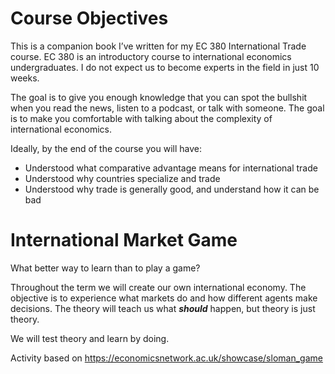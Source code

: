 # Course Objectives {.unnumbered}

This is a companion book I've written for my EC 380 International Trade course. EC 380 is an introductory course to international economics undergraduates. I do not expect us to become experts in the field in just 10 weeks.

The goal is to give you enough knowledge that you can spot the bullshit when you read the news, listen to a podcast, or talk with someone. The goal is to make you comfortable with talking about the complexity of international economics.

Ideally, by the end of the course you will have:

-   Understood what comparative advantage means for international trade
-   Understood why countries specialize and trade
-   Understood why trade is generally good, and understand how it can be bad

# International Market Game

What better way to learn than to play a game?

Throughout the term we will create our own international economy. The objective is to experience what markets do and how different agents make decisions. The theory will teach us what ***should*** happen, but theory is just theory.

We will test theory and learn by doing. 

Activity based on <https://economicsnetwork.ac.uk/showcase/sloman_game>
